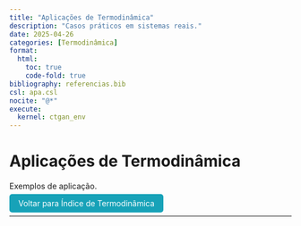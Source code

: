 ```yaml
---
title: "Aplicações de Termodinâmica"
description: "Casos práticos em sistemas reais."
date: 2025-04-26
categories: [Termodinâmica]
format:
  html:
    toc: true
    code-fold: true
bibliography: referencias.bib
csl: apa.csl
nocite: "@*"
execute:
  kernel: ctgan_env
---
```


# Aplicações de Termodinâmica

Exemplos de aplicação.

<p><a href="index.html" style="padding: 8px 16px; background-color: #17a2b8; color: white; border-radius: 5px; text-decoration: none;">Voltar para Índice de Termodinâmica</a></p>

---

